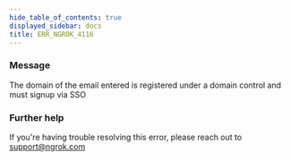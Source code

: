 ```yaml
---
hide_table_of_contents: true
displayed_sidebar: docs
title: ERR_NGROK_4116
---
```




### Message

The domain of the email entered is registered under a domain control and must signup via SSO

<ErrorDetails error="err_ngrok_4116" />

### Further help

If you're having trouble resolving this error, please reach out to [support@ngrok.com](mailto:support@ngrok.com?subject=Help%20with%20ERR_NGROK_4116)
